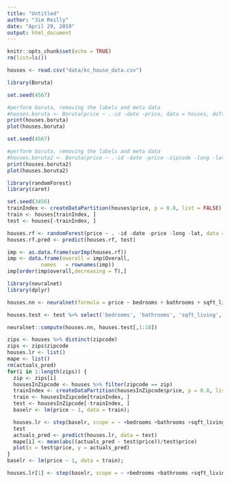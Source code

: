 ```yaml
---
title: "Untitled"
author: "Jim Reilly"
date: "April 29, 2019"
output: html_document
---
```


```r
knitr::opts_chunk$set(echo = TRUE)
rm(list=ls())
```


```r
houses <- read.csv("data/kc_house_data.csv")

library(Boruta)

set.seed(4567)

#perform boruta, removing the labels and meta data
#houses.boruta <- Boruta(price ~ .-id -date -price, data = houses, doTrace = 1) 
print(houses.boruta)
plot(houses.boruta)
```

```r
set.seed(4567)

#perform boruta, removing the labels and meta data
#houses.boruta2 <- Boruta(price ~ .-id -date -price -zipcode -long -lat, data = houses, doTrace = 1) 
print(houses.boruta2)
plot(houses.boruta2)

```


```r

library(randomForest)
library(caret)

set.seed(3456)
trainIndex <- createDataPartition(houses$price, p = 0.8, list = FALSE)
train <- houses[trainIndex, ]
test <- houses[-trainIndex, ]

houses.rf <- randomForest(price ~ . -id -date -price -long -lat, data = train, ntree = 500, mtry = 4, nodesize = 5, importance = TRUE)
houses.rf.pred <- predict(houses.rf, test)

imp <- as.data.frame(varImp(houses.rf))
imp <- data.frame(overall = imp$Overall,
           names   = rownames(imp))
imp[order(imp$overall,decreasing = T),]
```

```r
library(neuralnet)
library(dplyr)

houses.nn <- neuralnet(formula = price ~ bedrooms + bathrooms + sqft_living + sqft_lot + floors + waterfront + view + condition + grade + sqft_above + sqft_basement + yr_built + yr_renovated + zipcode + lat + long + sqft_living15 + sqft_lot15, data = train, hidden = c(18,9) , linear.output = T)

houses.test <- test %>% select('bedrooms', 'bathrooms', 'sqft_living', 'sqft_lot', 'floors', 'waterfront', 'view', 'condition', 'grade' ,'sqft_above', 'sqft_basement', 'yr_built', 'yr_renovated', 'zipcode', 'lat', 'long', 'sqft_living15', 'sqft_lot15')

neuralnet::compute(houses.nn, houses.test[,1:18])
```

```r
zips <- houses %>% distinct(zipcode)
zips <- zips$zipcode
houses.lr <- list()
mape <- list()
rm(actuals_pred)
for(i in 1:length(zips)) {
  zip <- zips[i]
  housesInZipcode <- houses %>% filter(zipcode == zip)
  trainIndex <- createDataPartition(housesInZipcode$price, p = 0.8, list = FALSE)
  train <- housesInZipcode[trainIndex, ]
  test <- housesInZipcode[-trainIndex, ]
  baselr <- lm(price ~ 1, data = train);

  houses.lr <- step(baselr, scope = ~ +bedrooms +bathrooms +sqft_living +sqft_lot +floors +waterfront +view +condition +grade +sqft_above +sqft_basement +yr_built +yr_renovated +zipcode +lat +long +sqft_living15 +sqft_lot15, direction = "forward", trace = FALSE)
  test
  actuals_pred <- predict(houses.lr, data = test)
  mape[i] <- mean(abs((actuals_pred - test$price))/test$price)
  plot(x = test$price, y = actuals_pred)
}
baselr <- lm(price ~ 1, data = train);

houses.lr[1] <- step(baselr, scope = ~ +bedrooms +bathrooms +sqft_living +sqft_lot +floors +waterfront +view +condition +grade +sqft_above +sqft_basement +yr_built +yr_renovated +zipcode +lat +long +sqft_living15 +sqft_lot15, direction = "forward", trace = FALSE)
```